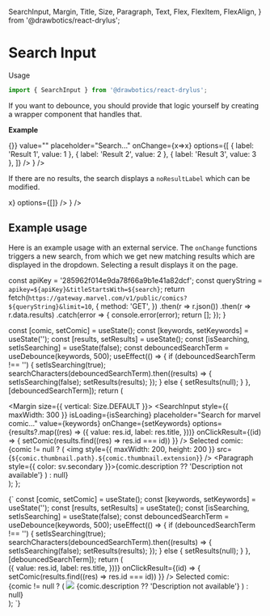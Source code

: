   SearchInput,
  Margin,
  Title,
  Size,
  Paragraph,
  Text,
  Flex,
  FlexItem,
  FlexAlign,
} from '@drawbotics/react-drylus';



# Search Input
Usage
```jsx
import { SearchInput } from '@drawbotics/react-drylus';
```
If you want to debounce, you should provide that logic yourself by creating a wrapper component that handles that.

__Example__
<Playground component={SearchInput}>
  <div style={{ maxWidth: 300, height: 300 }}>
    <ControlledField component={
      <SearchInput onClickResult={() => {}} value="" placeholder="Search..." onChange={x=>x} options={[
        { label: 'Result 1', value: 1 },
        { label: 'Result 2', value: 2 },
        { label: 'Result 3', value: 3 },
      ]} />
    } />
  </div>
</Playground>


If there are no results, the search displays a `noResultLabel` which can be modified.

<Playground>
  <div style={{ maxWidth: 300, height: 200 }}>
    <ControlledField component={
      <SearchInput value="" onChange={x=>x} options={[]} />
    } />
  </div>
</Playground>

## Example usage
Here is an example usage with an external service. The `onChange` functions triggers a new search, from which we get new matching results which are displayed in the dropdown. Selecting a result displays it on the page.

  const apiKey = '285962f014e9da78f66a9b1e41a82dcf';
  const queryString = `apikey=${apiKey}&titleStartsWith=${search}`;
  return fetch(`https://gateway.marvel.com/v1/public/comics?${queryString}&limit=10`, {
    method: 'GET',
  })
  .then(r => r.json())
  .then(r => r.data.results)
  .catch(error => {
    console.error(error);
    return [];
  });
}

  const [comic, setComic] = useState();
  const [keywords, setKeywords] = useState('');
  const [results, setResults] = useState();
  const [isSearching, setIsSearching] = useState(false);
  const debouncedSearchTerm = useDebounce(keywords, 500);
  useEffect(() => {
    if (debouncedSearchTerm !== '') {
      setIsSearching(true);
      searchCharacters(debouncedSearchTerm).then((results) => {
        setIsSearching(false);
        setResults(results);
      });
    } else {
      setResults(null);
    }
  }, [debouncedSearchTerm]);
  return (
    <div>
      <Margin size={{ vertical: Size.DEFAULT }}>
        <SearchInput
          style={{ maxWidth: 300 }}
          isLoading={isSearching}
          placeholder="Search for marvel comic..."
          value={keywords}
          onChange={setKeywords}
          options={results?.map((res) => ({
            value: res.id,
            label: res.title,
          }))}
          onClickResult={(id) => {
            setComic(results.find((res) => res.id === id))
          }} />
      </Margin>
      <Text>
        Selected comic:
      </Text>
      <div>
        {comic != null ? (
          <Flex align={FlexAlign.START}>
            <FlexItem>
              <Margin>
                <img style={{ maxWidth: 200, height: 200 }} src={`${comic.thumbnail.path}.${comic.thumbnail.extension}`} />
              </Margin>
            </FlexItem>
            <FlexItem flex>
              <Title size={4}>
                {comic.title}
              </Title>
              <Paragraph style={{ color: sv.secondary }}>{comic.description ?? 'Description not available'}</Paragraph>
            </FlexItem>
          </Flex>
        ) : null}
      </div>
    </div>
  );
};

<Preview>
  <Example />
</Preview>

<CodeBox type="mdx">
{`
  const [comic, setComic] = useState();
  const [keywords, setKeywords] = useState('');
  const [results, setResults] = useState();
  const [isSearching, setIsSearching] = useState(false);
  const debouncedSearchTerm = useDebounce(keywords, 500);
  useEffect(() => {
    if (debouncedSearchTerm !== '') {
      setIsSearching(true);
      searchCharacters(debouncedSearchTerm).then((results) => {
        setIsSearching(false);
        setResults(results);
      });
    } else {
      setResults(null);
    }
  }, [debouncedSearchTerm]);
  return (
    <div>
      <Margin size={{ vertical: Size.DEFAULT }}>
        <SearchInput
          style={{ maxWidth: 300 }}
          isLoading={isSearching}
          placeholder="Search for marvel comic..."
          value={keywords}
          onChange={setKeywords}
          options={results?.map((res) => ({
            value: res.id,
            label: res.title,
          }))}
          onClickResult={(id) => {
            setComic(results.find((res) => res.id === id))
          }} />
      </Margin>
      <Text>
        Selected comic:
      </Text>
      <div style={{ height: 300 }}>
        {comic != null ? (
          <Flex align={FlexAlign.START}>
            <FlexItem>
              <Margin>
                <img style={{ maxWidth: 200 }} src={comic.thumbnail} />
              </Margin>
            </FlexItem>
            <FlexItem flex>
              <Title size={4}>
                {comic.title}
              </Title>
              <Paragraph style={{ color: sv.secondary }}>{comic.description ?? 'Description not available'}</Paragraph>
            </FlexItem>
          </Flex>
        ) : null}
      </div>
    </div>
  );
`}
</CodeBox>